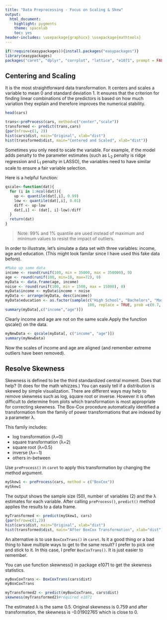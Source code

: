 ```yaml
---
title: "Data Preprocessing - Focus on Scaling & Skew"
output:
  html_document:
    highlight: pygments
    theme: spacelab
    toc: yes
header-includes: \usepackage{graphicx} \usepackage{mathtools}
---
```

```r
if(!require(easypackages)){install.packages("easypackages")}
library(easypackages)
packages("caret", "dplyr", "corrplot", "lattice", "e1071", prompt = FALSE)
```

## Centering and Scaling

It is the most straightforward data transformation. It centers and scales a variable to mean 0 and standard deviation 1. It ensures that the criterion for finding linear combinations of the predictors is based on how much variation they explain and therefore improves the numerical stability. 

```r
head(cars)

trans<-preProcess(cars, method=c("center","scale"))
transformed <- predict(trans,cars)
{par(mfrow=c(1, 2))
hist(cars$dist, main="Original", xlab="dist")
hist(transformed$dist, main="Centered and Scaled", xlab="dist")}
```

Sometimes you only need to scale the variable. For example, if the model adds penalty to the parameter estimates (such as L~2~ penalty is ridge regression and L~1~ penalty in LASSO), the variables need to have similar scale to ensure a fair variable selection. 

Here is a helpful function:

```r
qscale<-function(dat){
  for (i in 1:ncol(dat)){
    up <- quantile(dat[,i], 0.99)
    low <- quantile(dat[,i], 0.01)
    diff <- up-low
    dat[,i] <- (dat[, i]-low)/diff
  }
  return(dat)
}
```

> Note: 99% and 1% quantile are used instead of maximum and minimum values to resist the impact of outliers.

In order to illustrate, let’s simulate a data set with three variables: income, age and education. (This might look familar since I have used this fake data before).

```r
#Make up some data
income <- round(runif(100, min = 35000, max = 350000), 0)
age <- round(runif(100, min=18, max=72), 0)
myData <- data.frame(age, income)
noise <- round(runif(100, min = 1500, max = 15000), 0)
myData$income <- myData$income + noise
myData <- arrange(myData, desc(income))
myData$education <- as.factor(sample(c("High School", "Bachelors", "Masters", "Doctorate"), 
                                     100, replace = TRUE, prob =c(0.7, 0.15, 0.12, 0.03) ))
summary(myData[,c("income","age")])
```

Clearly income and age are not on the same scale.Apply the function qscale() on the  data.

```r
myNewData <- qscale(myData[, c("income", "age")])
summary(myNewData)
```

Now the scales of income and age are aligned (and remember extreme outliers have been removed).

## Resolve Skewness

Skewness is defined to be the third standardized central moment. Does that help?  (It does for the math whizzes.)  You can easily tell if a distribution is skewed by simple visualization. There are different ways may help to remove skewness such as log, square root or inverse. However it is often difficult to determine from plots which transformation is most appropriate for correcting skewness. The Box-Cox procedure automatically identified a transformation from the family of power transformations that are indexed by a parameter λ.

This family includes:

- log transformation (λ=0)
- square transformation (λ=2)
- square root (λ=0.5)
- inverse (λ=−1)
- others in-between

Use `preProcess()` in `caret` to apply this transformation by changing the method argument.

```r
mySkew1 <- preProcess(cars, method = c("BoxCox"))
mySkew1
```

The output shows the sample size (50), number of variables (2) and the λ estimates for each variable. After calling `preProcess()`, `predict()` method applies the results to a data frame.

```r
myTransformed <- predict(mySkew1, cars)
{par(mfrow=c(1,2))
hist(cars$dist, main="Original", xlab="dist")
hist(transformed$dist, main="After BoxCox Transformation", xlab="dist")}
```

An alternative is to use `BoxCoxTrans()` in `caret`.  Is it a good thing or a bad thing to have multiple ways to get to the same result?  I prefer to pick one and stick to it.  In this case, I prefer `BoxCoxTrans()`.  It is just easier to remember.

You can use function skewness() in package e1071 to get the skewness statistics.

```r
myBoxCoxTrans <- BoxCoxTrans(cars$dist)
myBoxCoxTrans
```

```r
myTransformed2 <- predict(myBoxCoxTrans, cars$dist)
skewness(myTransformed2)#required e1071
```

The estimated λ is the same 0.5. Original skewness is 0.759 and after transformation, the skewness is -0.01902765 which is close to 0. 
